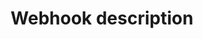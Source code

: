 ---
title: 'Webhook description'
description: 'Learn about the different webhook events supported by our platform.'
icon: 'webhook'
---